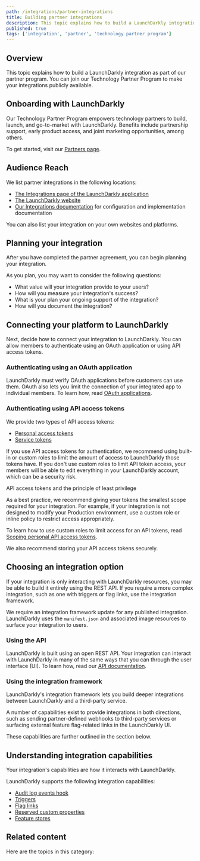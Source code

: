 ```yaml
---
path: /integrations/partner-integrations
title: Building partner integrations
description: This topic explains how to build a LaunchDarkly integration as part of our partner program.
published: true
tags: ['integration', 'partner', 'technology partner program']
---
```


## Overview

This topic explains how to build a LaunchDarkly integration as part of our partner program. You can join our Technology Partner Program to make your integrations publicly available.

## Onboarding with LaunchDarkly

Our Technology Partner Program empowers technology partners to build, launch, and go-to-market with LaunchDarkly. Benefits include partnership support, early product access, and joint marketing opportunities, among others. 

To get started, visit our [Partners page](https://launchdarkly.com/partners).

## Audience Reach

We list partner integrations in the following locations:

* [The Integrations page of the LaunchDarkly application](https://app.launchdarkly.com/default/integrations)
* [The LaunchDarkly website](https://launchdarkly.com/integrations)
* [Our Integrations documentation](/integrations) for configuration and implementation documentation

You can also list your integration on your own websites and platforms.

## Planning your integration

After you have completed the partner agreement, you can begin planning your integration. 

As you plan, you may want to consider the following questions:

- What value will your integration provide to your users?
- How will you measure your integration's success?
- What is your plan your ongoing support of the integration?
- How will you document the integration?

## Connecting your platform to LaunchDarkly

Next, decide how to connect your integration to LaunchDarkly. You can allow members to authenticate using an OAuth application or using API access tokens.

### Authenticating using an OAuth application

LaunchDarkly must verify OAuth applications before customers can use them. OAuth also lets you limit the connection of your integrated app to individual members. To learn how, read [OAuth applications](/home/connecting/oauth).

### Authenticating using API access tokens

We provide two types of API access tokens:

- [Personal access tokens](/home/account-security/api-access-tokens#personal-tokens)
- [Service tokens](/home/account-security/api-access-tokens#service-tokens)

If you use API access tokens for authentication, we recommend using built-in or custom roles to limit the amount of access to LaunchDarkly those tokens have. If you don't use custom roles to limit API token access, your members will be able to edit everything in your LaunchDarkly account, which can be a security risk.

<Callout intent="info">
<CalloutTitle>API access tokens and the principle of least privilege</CalloutTitle>
<CalloutDescription>

As a best practice, we recommend giving your tokens the smallest scope required for your integration. For example, if your integration is not designed to modify your Production environment, use a custom role or inline policy to restrict access appropriately.

</CalloutDescription>
</Callout>

To learn how to use custom roles to limit access for an API tokens, read [Scoping personal API access tokens](/home/account-security/api-access-tokens#scoping-personal-api-access-tokens).

We also recommend storing your API access tokens securely.

## Choosing an integration option

If your integration is only interacting with LaunchDarkly resources, you may be able to build it entirely using the REST API. If you require a more complex integration, such as one with triggers or flag links, use the integration framework.

We require an integration framework update for any published integration. LaunchDarkly uses the `manifest.json` and associated image resources to surface your integration to users.

### Using the API

LaunchDarkly is built using an open REST API. Your integration can interact with LaunchDarkly in many of the same ways that you can through the user interface (UI). To learn how, read our [API documentation](https://apidocs.launchdarkly.com/).

### Using the integration framework

LaunchDarkly's integration framework lets you build deeper integrations between LaunchDarkly and a third-party service. 

A number of capabilities exist to provide integrations in both directions, such as sending partner-defined webhooks to third-party services or surfacing external feature flag-related links in the LaunchDarkly UI.

These capabilities are further outlined in the section below.

## Understanding integration capabilities

Your integration's capabilities are how it interacts with LaunchDarkly. 

LaunchDarkly supports the following integration capabilities:

- [Audit log events hook](/integrations/partner-integrations/capabilities#audit-log-events-hook)
- [Triggers](/integrations/partner-integrations/capabilities#triggers)
- [Flag links](/integrations/partner-integrations/capabilities#flag-links)
- [Reserved custom properties](/integrations/partner-integrations/capabilities#reserved-custom-properties)
- [Feature stores](/integrations/partner-integrations/capabilities#feature-stores)

## Related content

Here are the topics in this category:

<ChildPageList path="/integrations/partner-integrations" unsorted="true" />

